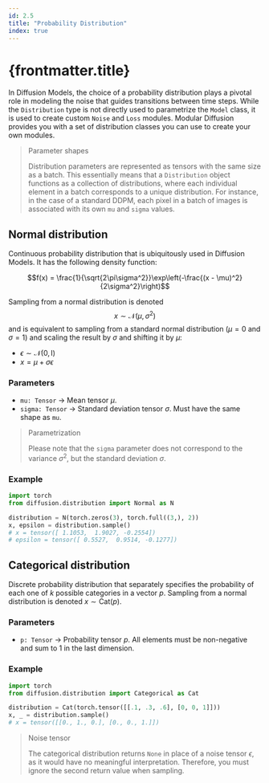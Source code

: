 ---
id: 2.5
title: "Probability Distribution"
index: true
---

# {frontmatter.title}

In Diffusion Models, the choice of a probability distribution plays a pivotal role in modeling the noise that guides transitions between time steps. While the `Distribution` type is not directly used to parametrize the `Model` class, it is used to create custom `Noise` and `Loss` modules. Modular Diffusion provides you with a set of distribution classes you can use to create your own modules.

> Parameter shapes
>
> Distribution parameters are represented as tensors with the same size as a batch. This essentially means that a `Distribution` object functions as a collection of distributions, where each individual element in a batch corresponds to a unique distribution. For instance, in the case of a standard DDPM, each pixel in a batch of images is associated with its own `mu` and `sigma` values.

## Normal distribution

Continuous probability distribution that is ubiquitously used in Diffusion Models. It has the following density function:

$$f(x) = \frac{1}{\sqrt{2\pi\sigma^2}}\exp\left(-\frac{(x - \mu)^2}{2\sigma^2}\right)$$

Sampling from a normal distribution is denoted $$x \sim \mathcal{N}(\mu, \sigma^2)$$ and is equivalent to sampling from a standard normal distribution ($\mu = 0$ and $\sigma = 1$) and scaling the result by $\sigma$ and shifting it by $\mu$:

- $\epsilon \sim \mathcal{N}(0, \text{I})$
- $x = \mu + \sigma \epsilon$

### Parameters

- `mu: Tensor` -> Mean tensor $\mu$.
- `sigma: Tensor` -> Standard deviation tensor $\sigma$. Must have the same shape as `mu`.

> Parametrization
>
> Please note that the `sigma` parameter does not correspond to the variance $\sigma^2$, but the standard deviation $\sigma$.

### Example

```python
import torch
from diffusion.distribution import Normal as N

distribution = N(torch.zeros(3), torch.full((3,), 2))
x, epsilon = distribution.sample()
# x = tensor([ 1.1053,  1.9027, -0.2554])
# epsilon = tensor([ 0.5527,  0.9514, -0.1277])
```

## Categorical distribution

Discrete probability distribution that separately specifies the probability of each one of $k$ possible categories in a vector $p$. Sampling from a normal distribution is denoted $x \sim \text{Cat}(p)$.

### Parameters

- `p: Tensor` -> Probability tensor $p$. All elements must be non-negative and sum to 1 in the last dimension.

### Example

```python
import torch
from diffusion.distribution import Categorical as Cat

distribution = Cat(torch.tensor([[.1, .3, .6], [0, 0, 1]]))
x, _ = distribution.sample()
# x = tensor([[0., 1., 0.], [0., 0., 1.]])
```

> Noise tensor
>
> The categorical distribution returns `None` in place of a noise tensor $\epsilon$, as it would have no meaningful interpretation. Therefore, you must ignore the second return value when sampling.

